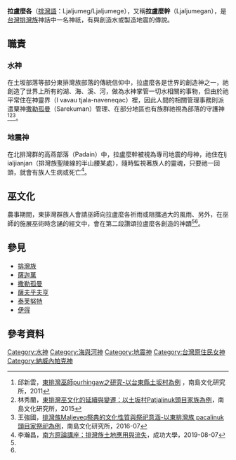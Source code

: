 '''拉盧麼各'''（[[排灣語|排灣語]]：Ljaljumeg/Ljaljumege），又稱'''拉盧麼幹'''（Ljaljumegan），是[[台灣|台灣]][[排灣族|排灣族]]神話中一名神祇，有與創造水或製造地震的傳說。
==職責==
===水神===
在土坂部落等部分東排灣族部落的傳統信仰中，拉盧麼各是世界的創造神之一，祂創造了世界上所有的湖、海、溪、河，做為水神掌管一切水相關的事物，但由於祂平常住在神靈界（I vavau tjala-naveneqac）裡，因此人間的相關管理事務則派遣粟神[[撒勒孤曼|撒勒孤曼]]（Sarekuman）管理、在部分地區也有族群祂視為部落的守護神<ref name="東排灣巫師purhingaw之研究">邱新雲，[http://paperupload.nttu.edu.tw/CA4BD71DBC8AB41/765d4febf466430b.pdf 東排灣巫師purhingaw之研究-以台東縣土坂村為例] {{Wayback|url=http://paperupload.nttu.edu.tw/CA4BD71DBC8AB41/765d4febf466430b.pdf |date=20201207141639 }}，南島文化研究所，2011</ref><ref name="東排灣巫文化的延續與變遷">林秀蘭，[http://210.240.175.131/CA4BD71DBC8AB41/004b3277570e2efe.pdf 東排灣巫文化的延續與變遷：以土坂村Patjalinuk頭目家族為例]{{Dead link}}，南島文化研究所，2015</ref><ref name="排灣族 Maljeveq 祭典">王強國，[http://210.240.175.131/CA4BD71DBC8AB41/cf13554d44b0bc27.pdf 排灣族Maljeveq祭典的文化性質與祭祀意涵-以東排灣族 pacalinuk 頭目家祭祀為例]{{Dead link}}，南島文化研究所，2016-07</ref>{{Rp|34}}。

===地震神===
在北排灣群的高燕部落（Padain）中，拉盧麼幹被視為專司地震的母神，祂住在lj ialjianjan（排灣族聖陵線的半山腰某處），隨時監視著族人的靈魂，只要祂一回頭，就會有族人生病或死亡<ref name="排灣族土地應用與流失">李瀚昌，[https://www.slideshare.net/cettw/201708094-rangalu-taruljayaz 南方原論講座：排灣族土地應用與流失]，成功大學，2019-08-07</ref>。

==巫文化==
農事期間，東排灣群族人會請巫師向拉盧麼各祈雨或阻擋過大的風雨、另外，在巫師的施展巫術時念誦的經文中，會在第二段讚頌拉盧麼各創造的神蹟<ref name="東排灣巫師purhingaw之研究"/><ref name="東排灣巫文化的延續與變遷"/>。

==參見==
*[[排灣族|排灣族]]
*[[薩迦萬|薩迦萬]]
*[[撒勒孤曼|撒勒孤曼]]
*[[薩夫乎夫亨|薩夫乎夫亨]]
*[[泰芙努特|泰芙努特]]
*[[伊得|伊得]]

==參考資料==
{{reflist}}

[[Category:水神|Category:水神]]
[[Category:海與河神|Category:海與河神]]
[[Category:地震神|Category:地震神]]
[[Category:台灣原住民女神|Category:台灣原住民女神]]
[[Category:納威內帕克神|Category:納威內帕克神]]
{{Myth-stub}}